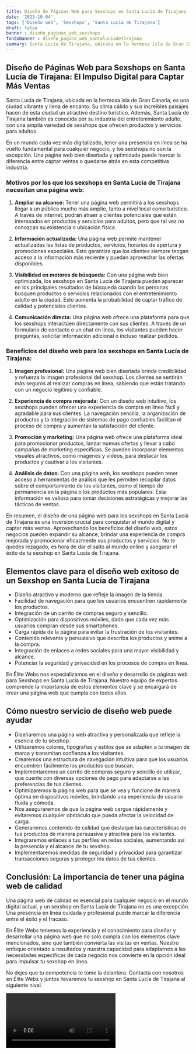 ```yaml
---
title: Diseño de Páginas Web para Sexshops en Santa Lucía de Tirajana
date: '2023-10-04'
tags: ['Diseño web', 'Sexshops', 'Santa Lucía de Tirajana']
draft: false
banner : diseño_paginas_web_sexshops
fondoBanner : diseño_pagina_web_santalucíadetirajana
summary: Santa Lucía de Tirajana, ubicada en la hermosa isla de Gran Canaria, es una ciudad vibrante y llena de encanto. Su clima cálido y sus increíbles paisajes hacen de esta ciudad un atractivo destino turístico. Además, Santa Lucía de Tirajana también es conocida por su industria del entretenimiento adulto, con una amplia variedad de sexshops que ofrecen productos y servicios para adultos.
---
```


## **Diseño de Páginas Web para Sexshops en Santa Lucía de Tirajana: El Impulso Digital para Captar Más Ventas**

Santa Lucía de Tirajana, ubicada en la hermosa isla de Gran Canaria, es una ciudad vibrante y llena de encanto. Su clima cálido y sus increíbles paisajes hacen de esta ciudad un atractivo destino turístico. Además, Santa Lucía de Tirajana también es conocida por su industria del entretenimiento adulto, con una amplia variedad de sexshops que ofrecen productos y servicios para adultos.

En un mundo cada vez más digitalizado, tener una presencia en línea se ha vuelto fundamental para cualquier negocio, y los sexshops no son la excepción. Una página web bien diseñada y optimizada puede marcar la diferencia entre captar ventas o quedarse atrás en esta competitiva industria.

### **Motivos por los que los sexshops en Santa Lucía de Tirajana necesitan una página web:**

1. **Ampliar su alcance:** Tener una página web permitirá a los sexshops llegar a un público mucho más amplio, tanto a nivel local como turístico. A través de internet, podrán atraer a clientes potenciales que están interesados en productos y servicios para adultos, pero que tal vez no conozcan su existencia o ubicación física.

2. **Información actualizada:** Una página web permite mantener actualizadas las listas de productos, servicios, horarios de apertura y promociones especiales. Esto garantiza que los clientes siempre tengan acceso a la información más reciente y puedan aprovechar las ofertas disponibles.

3. **Visibilidad en motores de búsqueda:** Con una página web bien optimizada, los sexshops en Santa Lucía de Tirajana pueden aparecer en los principales resultados de búsqueda cuando las personas busquen productos o servicios relacionados con el entretenimiento adulto en la ciudad. Esto aumenta la probabilidad de captar tráfico de calidad y potenciales clientes.

4. **Comunicación directa:** Una página web ofrece una plataforma para que los sexshops interactúen directamente con sus clientes. A través de un formulario de contacto o un chat en línea, los visitantes pueden hacer preguntas, solicitar información adicional o incluso realizar pedidos.

### **Beneficios del diseño web para los sexshops en Santa Lucía de Tirajana:**

1. **Imagen profesional:** Una página web bien diseñada brinda credibilidad y refuerza la imagen profesional del sexshop. Los clientes se sentirán más seguros al realizar compras en línea, sabiendo que están tratando con un negocio legítimo y confiable.

2. **Experiencia de compra mejorada:** Con un diseño web intuitivo, los sexshops pueden ofrecer una experiencia de compra en línea fácil y agradable para sus clientes. La navegación sencilla, la organización de productos y la integración de sistemas de pago confiables facilitan el proceso de compra y aumentan la satisfacción del cliente.

3. **Promoción y marketing:** Una página web ofrece una plataforma ideal para promocionar productos, lanzar nuevas ofertas y llevar a cabo campañas de marketing específicas. Se pueden incorporar elementos visuales atractivos, como imágenes y videos, para destacar los productos y cautivar a los visitantes.

4. **Análisis de datos:** Con una página web, los sexshops pueden tener acceso a herramientas de análisis que les permiten recopilar datos sobre el comportamiento de los visitantes, como el tiempo de permanencia en la página o los productos más populares. Esta información es valiosa para tomar decisiones estratégicas y mejorar las tácticas de ventas.

En resumen, el diseño de una página web para los sexshops en Santa Lucía de Tirajana es una inversión crucial para conquistar el mundo digital y captar más ventas. Aprovechando los beneficios del diseño web, estos negocios pueden expandir su alcance, brindar una experiencia de compra mejorada y promocionar eficazmente sus productos y servicios. No te quedes rezagado, es hora de dar el salto al mundo online y asegurar el éxito de tu sexshop en Santa Lucía de Tirajana.

<GifSeo />

<Cta />

## Elementos clave para el diseño web exitoso de un Sexshop en Santa Lucía de Tirajana

- Diseño atractivo y moderno que refleje la imagen de la tienda.
- Facilidad de navegación para que los usuarios encuentren rápidamente los productos.
- Integración de un carrito de compras seguro y sencillo.
- Optimización para dispositivos móviles, dado que cada vez más usuarios compran desde sus smartphones.
- Carga rápida de la página para evitar la frustración de los visitantes.
- Contenido relevante y persuasivo que describa los productos y anime a la compra.
- Integración de enlaces a redes sociales para una mayor visibilidad y alcance.
- Potenciar la seguridad y privacidad en los procesos de compra en línea.

En Élite Webs nos especializamos en el diseño y desarrollo de páginas web para Sexshops en Santa Lucía de Tirajana. Nuestro equipo de expertos comprende la importancia de estos elementos clave y se encargará de crear una página web que cumpla con todos ellos.

## Cómo nuestro servicio de diseño web puede ayudar

- Diseñaremos una página web atractiva y personalizada que refleje la esencia de tu sexshop.
- Utilizaremos colores, tipografías y estilos que se adapten a tu imagen de marca y transmitan confianza a los visitantes.
- Crearemos una estructura de navegación intuitiva para que los usuarios encuentren fácilmente los productos que buscan.
- Implementaremos un carrito de compras seguro y sencillo de utilizar, que cuente con diversas opciones de pago para adaptarse a las preferencias de tus clientes.
- Optimizaremos la página web para que se vea y funcione de manera óptima en dispositivos móviles, brindando una experiencia de usuario fluida y cómoda.
- Nos aseguraremos de que la página web cargue rápidamente y evitaremos cualquier obstáculo que pueda afectar la velocidad de carga.
- Generaremos contenido de calidad que destaque las características de tus productos de manera persuasiva y atractiva para los visitantes.
- Integraremos enlaces a tus perfiles en redes sociales, aumentando así la presencia y el alcance de tu sexshop.
- Implementaremos medidas de seguridad y privacidad para garantizar transacciones seguras y proteger los datos de tus clientes.

## Conclusión: La importancia de tener una página web de calidad

Una página web de calidad es esencial para cualquier negocio en el mundo digital actual, y un sexshop en Santa Lucía de Tirajana no es una excepción. Una presencia en línea cuidada y profesional puede marcar la diferencia entre el éxito y el fracaso.

En Élite Webs tenemos la experiencia y el conocimiento para diseñar y desarrollar una página web que no solo cumpla con los elementos clave mencionados, sino que también convierta las visitas en ventas. Nuestro enfoque orientado a resultados y nuestra capacidad para adaptarnos a las necesidades específicas de cada negocio nos convierte en la opción ideal para impulsar tu sexshop en línea.

No dejes que tu competencia te tome la delantera. Contacta con nosotros en Élite Webs y juntos llevaremos tu sexshop en Santa Lucía de Tirajana al siguiente nivel.

<Video />

<CtaBot job='Sexshops' city='Santa Lucía de Tirajana'/>

<Gmaps query='Santa Lucía de Tirajana+españa+maps' />